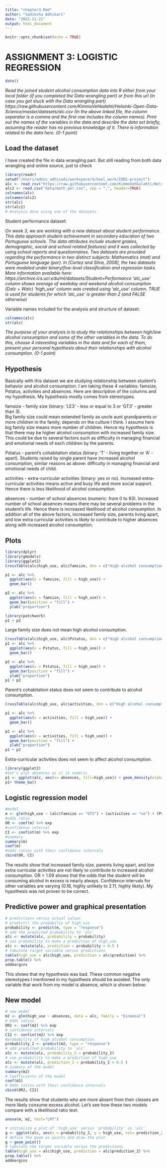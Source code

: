 ```yaml
---
title: "chapter3.Rmd"
author: "Sadiksha Adhikari"
date: "2022-11-21"
output: html_document
---
```


```r
knitr::opts_chunk$set(echo = TRUE)
```

# ASSIGNMENT 3: LOGISTIC REGRESSION


```r
date()
```

*Read the joined student alcohol consumption data into R either from your local folder (if you completed the Data wrangling part) or from this url (in case you got stuck with the Data wrangling part)*
*https://raw.githubusercontent.com/KimmoVehkalahti/Helsinki-Open-Data-Science/master/datasets/alc.csv*
*(In the above linked file, the column separator is a comma and the first row includes the column names). Print out the names of the variables in the data and describe the data set briefly, assuming the reader has no previous knowledge of it. There is information related to the data here. (0-1 point)*

## Load the dataset

I have created the file in data wrangling part. But still reading from both data wrangling and online source, just to check

```r

library(readr)
setwd("/Users/admin_adhisadi/workspace/School_work/IODS-project")
alc <- read_csv("https://raw.githubusercontent.com/KimmoVehkalahti/Helsinki-Open-Data-Science/master/datasets/alc.csv", show_col_types=FALSE)
alc2 <- read.csv("data/math_por.csv", sep = ",", header=TRUE)
colnames(alc)
colnames(alc2)
str(alc)
str(alc2)
# Analysis done using one of the datasets
```

Student performance dataset:

*On week 3, we are working with a new dataset about student performance. This data approach student achievement in secondary education of two Portuguese schools. The data attributes include student grades, demographic, social and school related features) and it was collected by using school reports and questionnaires. Two datasets are provided regarding the performance in two distinct subjects: Mathematics (mat) and Portuguese language (por). In [Cortez and Silva, 2008], the two datasets were modeled under binary/five-level classification and regression tasks.  More information available here: https://archive.ics.uci.edu/ml/datasets/Student+Performance 
'alc_use' column shows average of weekday and weekend alcohol consumption (Dalc + Walc)
'high_use' column was created using 'alc_use' column. TRUE is used for students for which 'alc_use' is greater than 2 (and FALSE otherwise)*

Variable names included for the analysis and structure of dataset: 

```r
colnames(alc)
str(alc)
```



*The purpose of your analysis is to study the relationships between high/low alcohol consumption and some of the other variables in the data. To do this, choose 4 interesting variables in the data and for each of them, present your personal hypothesis about their relationships with alcohol consumption. (0-1 point)*

## Hypothesis

Basically with this dataset we are studying relationship between student's behavior and alcohol consumption. I am taking these 4 variables:  famsize, Pstatus, activities and absences.
Here are description of the columns and my hypothesis. My hypothesis mostly comes from stereotypes.

famsize - family size (binary: 'LE3' - less or equal to 3 or 'GT3' - greater than 3).  
Big family size could mean extended family as uncle aunt grandparents or more children in the family, depends on the culture I think. I assume here big family size means more number of children. 
Hence my hypothesis is that there may be higher alcohol consumption with increased family size. This could be due to several factors such as difficulty in managing financial and emotional needs of each children by the parents.

Pstatus - parent's cohabitation status (binary: 'T' - living together or 'A' - apart). 
Students raised by single parent have increased alcohol consumption, similar reasons as above: difficulty in managing financial and emotional needs of child.

activities - extra-curricular activities (binary: yes or no). 
Increased extra-curricular activities means active and busy life and more social support. Hence there is less likelihood of alcohol consumption. 

absences - number of school absences (numeric: from 0 to 93). 
Increased number of school absences means there may be several problems in the student's life. Hence there is increased likelihood of alcohol consumption. In addition all of the above factors, increased family size, parents living apart, and low extra curricular activities is likely to contribute to higher absences along with increased alcohol consumption.

## Plots

```r
library(dplyr)
library(gmodels)
library(ggplot2)
CrossTable(alc$high_use, alc$famsize, dnn = c("High alcohol consumption", "Family size"))

p1 <- alc %>% 
  ggplot(aes(x = famsize, fill = high_use)) + 
  geom_bar()

p2 <- alc %>% 
  ggplot(aes(x = famsize, fill = high_use)) + 
  geom_bar(position = "fill") + 
  ylab("proportion")

library(patchwork)
p1 + p2
```


Large family size does not mean high alcohol consumption.

```r
CrossTable(alc$high_use, alc$Pstatus, dnn = c("High alcohol consumption", "Parental status"))
p1 <- alc %>% 
  ggplot(aes(x = Pstatus, fill = high_use)) + 
  geom_bar()

p2 <- alc %>% 
  ggplot(aes(x = Pstatus, fill = high_use)) + 
  geom_bar(position = "fill") + 
  ylab("proportion")
p1 + p2
```


Parent's cohabitation status does not seem to contribute to alcohol consumption.


```r
CrossTable(alc$high_use, alc$activities, dnn = c("High alcohol consumption", "Extra-curricular activities"))

p1 <- alc %>% 
  ggplot(aes(x = activities, fill = high_use)) + 
  geom_bar()

p2 <- alc %>% 
  ggplot(aes(x = activities, fill = high_use)) + 
  geom_bar(position = "fill") + 
  ylab("proportion")
p1 + p2
```


Extra-curricular activities does not seem to affect alcohol consumption.


```r
library(ggplot2)
#let's plot absences as it is numeric
p1 <- ggplot(alc, aes(x= absences, fill=high_use)) + geom_density(alpha=0.4)
p1+ theme_bw()
```

## Logistic regression model


```r
#model
m <- glm(high_use ~ (alc$famsize == "GT3") + (activities == "no") + (Pstatus == "A") + absences, data = alc, family = "binomial")
#odds ratio
OR <- coef(m) %>% exp
#confidence interval
CI <- confint(m) %>% exp
#summary
summary(m)
coef(m)
#odds ratios with their confidence intervals
cbind(OR, CI)
```

The results show that increased family size, parents living apart, and low extra curricular activities are not likely to contribute to  increased alcohol consumption. OR = 1.09 shows that the odds that the student will be consuming alcohol in excess is nearly always. Confidence intervals for other variables are varying (0.18, highly unlikely to 2.11, highly likely). My hypothesis was not proven to be correct.

## Predictive power and graphical presentation


```r
# predictions versus actual values
# predict() the probabilty of high_use
probability <- predict(m, type = "response")
# add the predicted probability to 'alc'
alc <- mutate(alc, probability = probability)
# use probability to make a prediction of high_use
alc <- mutate(alc, prediction = probability > 0.5 )
# tabulate target variable versus predictions
table(high_use = alc$high_use, prediction = alc$prediction) %>% 
prop.table() %>% 
addmargins
```

This shows that my hypothesis was bad. These common negative stereotypes I mentioned in my hypothesis should be avoided.
The only variable that work from my model is absence, which is shown below:

## New model

```r
# new model
m2 <- glm(high_use ~ absences, data = alc, family = "binomial")
# Odds ratios
OR2 <- coef(m2) %>% exp
# confidence intervals
CI2 <- confint(m2) %>% exp
#probability of high alcohol consumption
probability_2 <- predict(m2, type = "response")
# add predicted probability to 'alc'
alc <- mutate(alc, probability_2 = probability_2)
# use probability to make a prediction of high_use
alc <- mutate(alc, prediction_2 = probability_2 > 0.5 )
# Summary of the model
summary(m2)
# Coefficients of the model
coef(m2)
# Odds ratios with their confidence intervals
cbind(OR2, CI2)
```

The results show that students who are more absent from their classes are more likely consume excess alcohol.
Let’s see how these two models compare with a likelihood ratio test:

```r
anova(m, m2, test="LRT")
```


```r
# initialize a plot of 'high_use' versus 'probability' in 'alc'
g <- ggplot(alc, aes(x = probability_2, y = high_use, col= prediction_2)) + xlab("probability")
# define the geom as points and draw the plot
g + geom_point() 
# tabulate the target variable versus the predictions
table(high_use = alc$high_use, prediction = alc$prediction_2) %>% 
prop.table() %>% 
addmargins
```


